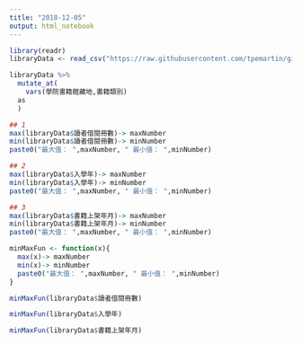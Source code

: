 ---
title: "2018-12-05"
output: html_notebook
---

```{r}
library(readr)
libraryData <- read_csv("https://raw.githubusercontent.com/tpemartin/github-data/master/library100_102.csv")
```
```{r}
libraryData %>%
  mutate_at(
    vars(學院書籍館藏地,書籍類別)
  as
  )
```
```{r}
## 1
max(libraryData$讀者借閱冊數)-> maxNumber
min(libraryData$讀者借閱冊數)-> minNumber
paste0("最大值： ",maxNumber, " 最小值： ",minNumber)

## 2
max(libraryData$入學年)-> maxNumber
min(libraryData$入學年)-> minNumber
paste0("最大值： ",maxNumber, " 最小值： ",minNumber)

## 3
max(libraryData$書籍上架年月)-> maxNumber
min(libraryData$書籍上架年月)-> minNumber
paste0("最大值： ",maxNumber, " 最小值： ",minNumber)
```
```{r}
minMaxFun <- function(x){
  max(x)-> maxNumber
  min(x)-> minNumber
  paste0("最大值： ",maxNumber, " 最小值： ",minNumber)
}
```
```{r}
minMaxFun(libraryData$讀者借閱冊數)

minMaxFun(libraryData$入學年)

minMaxFun(libraryData$書籍上架年月)
```

